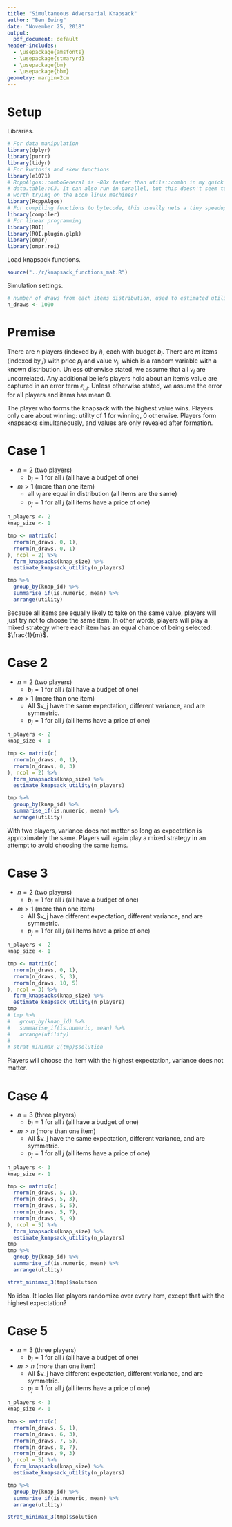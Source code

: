 ```yaml
---
title: "Simultaneous Adversarial Knapsack"
author: "Ben Ewing"
date: "November 25, 2018"
output:
  pdf_document: default
header-includes:
  - \usepackage{amsfonts}
  - \usepackage{stmaryrd}
  - \usepackage{bm}
  - \usepackage{bbm}
geometry: margin=2cm
---
```


# Setup

Libraries.

```r
# For data manipulation
library(dplyr)
library(purrr)
library(tidyr)
# For kurtosis and skew functions
library(e1071)
# RcppAlgos::comboGeneral is ~80x faster than utils::combn in my quick test, it also seems to beat
# data.table::CJ. It can also run in parallel, but this doesn't seem to help on Windows. Might be
# worth trying on the Econ linux machines?
library(RcppAlgos)
# For compiling functions to bytecode, this usually nets a tiny speedup
library(compiler)
# For linear programming
library(ROI)
library(ROI.plugin.glpk)
library(ompr)
library(ompr.roi)
```

Load knapsack functions.

```r
source("../r/knapsack_functions_mat.R")
```

Simulation settings.

```r
# number of draws from each items distribution, used to estimated utility of the item 
n_draws <- 1000
```

# Premise

There are $n$ players (indexed by $i$), each with budget $b_i$. There are $m$ items (indexed by $j$) with price $p_j$ and value $v_j$, which is a random variable with a known distribution. Unless otherwise stated, we assume that all $v_j$ are uncorrelated. Any additional beliefs players hold about an item's value are captured in an error term $\epsilon_{i,j}$. Unless otherwise stated, we assume the error for all players and items has mean 0.

The player who forms the knapsack with the highest value wins. Players only care about winning: utility of 1 for winning, 0 otherwise. Players form knapsacks simultaneously, and values are only revealed after formation.

# Case 1

* $n = 2$ (two players)
    - $b_i = 1$ for all $i$ (all have a budget of one)
* $m > 1$ (more than one item)
    - all $v_j$ are equal in distribution (all items are the same)
    - $p_j = 1$ for all $j$ (all items have a price of one)

```r
n_players <- 2
knap_size <- 1

tmp <- matrix(c(
  rnorm(n_draws, 0, 1),
  rnorm(n_draws, 0, 1)
), ncol = 2) %>% 
  form_knapsacks(knap_size) %>% 
  estimate_knapsack_utility(n_players)

tmp %>% 
  group_by(knap_id) %>%
  summarise_if(is.numeric, mean) %>%
  arrange(utility)
```

Because all items are equally likely to take on the same value, players will just try not to choose the same item. In other words, players will play a mixed strategy where each item has an equal chance of being selected: $\frac{1}{m}$.

# Case 2

* $n = 2$ (two players)
    - $b_i = 1$ for all $i$ (all have a budget of one)
* $m > 1$ (more than one item)
    - All $v_j have the same expectation, different variance, and are symmetric.
    - $p_j = 1$ for all $j$ (all items have a price of one)
    
```r
n_players <- 2
knap_size <- 1

tmp <- matrix(c(
  rnorm(n_draws, 0, 1),
  rnorm(n_draws, 0, 3)
), ncol = 2) %>% 
  form_knapsacks(knap_size) %>% 
  estimate_knapsack_utility(n_players)

tmp %>% 
  group_by(knap_id) %>%
  summarise_if(is.numeric, mean) %>%
  arrange(utility)
```

With two players, variance does not matter so long as expectation is approximately the same. Players will again play a mixed strategy in an attempt to avoid choosing the same items.

# Case 3

* $n = 2$ (two players)
    - $b_i = 1$ for all $i$ (all have a budget of one)
* $m > 1$ (more than one item)
    - All $v_j have different expectation, different variance, and are symmetric.
    - $p_j = 1$ for all $j$ (all items have a price of one)
    
```r
n_players <- 2
knap_size <- 1

tmp <- matrix(c(
  rnorm(n_draws, 0, 1),
  rnorm(n_draws, 5, 3),
  rnorm(n_draws, 10, 5)
), ncol = 3) %>% 
  form_knapsacks(knap_size) %>% 
  estimate_knapsack_utility(n_players)
tmp
# tmp %>% 
#   group_by(knap_id) %>%
#   summarise_if(is.numeric, mean) %>%
#   arrange(utility)
# 
# strat_minimax_2(tmp)$solution
```

Players will choose the item with the highest expectation, variance does not matter. 

# Case 4

* $n = 3$ (three players)
    - $b_i = 1$ for all $i$ (all have a budget of one)
* $m > n$ (more than one item)
    - All $v_j have the same expectation, different variance, and are symmetric.
    - $p_j = 1$ for all $j$ (all items have a price of one)
    
```r
n_players <- 3
knap_size <- 1

tmp <- matrix(c(
  rnorm(n_draws, 5, 1),
  rnorm(n_draws, 5, 3),
  rnorm(n_draws, 5, 5),
  rnorm(n_draws, 5, 7),
  rnorm(n_draws, 5, 9)
), ncol = 5) %>% 
  form_knapsacks(knap_size) %>% 
  estimate_knapsack_utility(n_players)
tmp
tmp %>%
  group_by(knap_id) %>%
  summarise_if(is.numeric, mean) %>%
  arrange(utility)

strat_minimax_3(tmp)$solution
```

No idea. It looks like players randomize over every item, except that with the highest expectation?

# Case 5

* $n = 3$ (three players)
    - $b_i = 1$ for all $i$ (all have a budget of one)
* $m > n$ (more than one item)
    - All $v_j have different expectation, different variance, and are symmetric.
    - $p_j = 1$ for all $j$ (all items have a price of one)
    
```r
n_players <- 3
knap_size <- 1

tmp <- matrix(c(
  rnorm(n_draws, 5, 1),
  rnorm(n_draws, 6, 3),
  rnorm(n_draws, 7, 5),
  rnorm(n_draws, 8, 7),
  rnorm(n_draws, 9, 3)
), ncol = 5) %>% 
  form_knapsacks(knap_size) %>% 
  estimate_knapsack_utility(n_players)

tmp %>% 
  group_by(knap_id) %>%
  summarise_if(is.numeric, mean) %>%
  arrange(utility)

strat_minimax_3(tmp)$solution
```